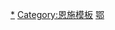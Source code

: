 <div style="position: relative" class="center">
{{Image label begin|image=Administrative Division Enshi.png|width={{{1|539}}}|link=}} 
{{Image label|x=725|y=740|scale={{{1|539}}}/1419|text=[[恩施市|<span style="color: black;">'''恩施市'''</span>]]}}
{{Image label|x=295|y=800|scale={{{1|539}}}/1419|text=[[利川市|<span style="color: black;">'''利川市'''</span>]]}}
{{Image label|x=1020|y=580|scale={{{1|539}}}/1419|text={{vtext|[[建始县|<span style="color: black;">'''建始县'''</span>]]}}}}
{{Image label|x=1190|y=400|scale={{{1|539}}}/1419|text={{vtext|[[巴东县|<span style="color: black;">'''巴东县'''</span>]]}}}}
{{Image label|x=710|y=1070|scale={{{1|539}}}/1419|text=[[宣恩县|<span style="color: black;">'''宣恩县'''</span>]]}}
{{Image label|x=370|y=1150|scale={{{1|539}}}/1419|text=[[咸丰县|<span style="color: black;">'''咸丰县'''</span>]]}}
{{Image label|x=500|y=1375|scale={{{1|539}}}/1419|text=[[来凤县|<span style="color: black;">'''来凤县'''</span>]]}}
{{Image label|x=1090|y=1055|scale={{{1|539}}}/1419|text=[[鹤峰县|<span style="color: black;">'''鹤峰县'''</span>]]}}
</div>
<noinclude>

[[Category:恩施行政区划|*]]
[[Category:恩施模板]]
[[Category:中华人民共和国地级行政区划图|鄂]]
</noinclude>